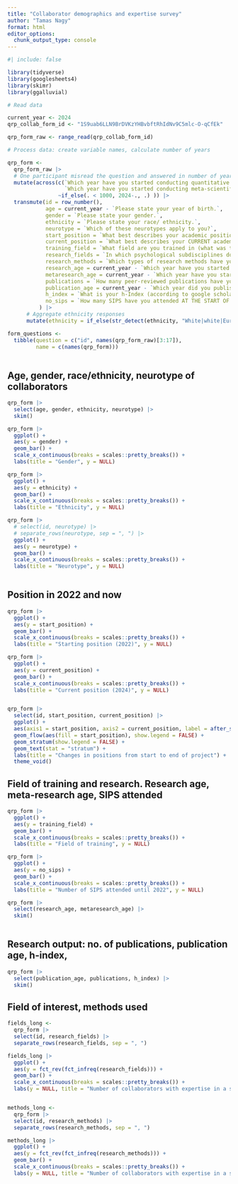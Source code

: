 ```yaml
---
title: "Collaborator demographics and expertise survey"
author: "Tamas Nagy"
format: html
editor_options: 
  chunk_output_type: console
---
```


```r
#| include: false

library(tidyverse)
library(googlesheets4)
library(skimr)
library(ggalluvial)

```


```r
# Read data

current_year <- 2024
qrp_collab_form_id <- "1S9uab6LLN9BrDVKzYHBvbftRhIdNv9C5mlc-O-qCfEk"

qrp_form_raw <- range_read(qrp_collab_form_id)

# Process data: create variable names, calculate number of years

qrp_form <- 
  qrp_form_raw |> 
  # One participant misread the question and answered in number of years instead of years. Fixing that here.
  mutate(across(c(`Which year have you started conducting quantitative empirical research?`,
                  `Which year have you started conducting meta-scientific research?`),
                ~if_else(. < 1000, 2024-., .) )) |> 
  transmute(id = row_number(),
            age = current_year - `Please state your year of birth.`,
            gender = `Please state your gender.`,
            ethnicity = `Please state your race/ ethnicity.`,
            neurotype = `Which of these neurotypes apply to you?`,
            start_position = `What best describes your academic position AT THE START OF THE PROJECT (June 2022)?`,
            current_position = `What best describes your CURRENT academic position?`,
            training_field = `What field are you trained in (what was the degree you obtained or are currently obtaining)?`,
            research_fields = `In which psychological subdisciplines do you conduct research?`,
            research_methods = `Which types of research methods have you used or are you currently using?`,
            research_age = current_year - `Which year have you started conducting quantitative empirical research?`,
            metaresearch_age = current_year - `Which year have you started conducting meta-scientific research?`,
            publications = `How many peer-reviewed publications have you co-authored (including the ones where you are first author)?`,
            publication_age = current_year - `Which year did you publish your first quantitative empirical peer-reviewed article (as a first author or co-author)?`,
            h_index = `What is your h-Index (according to google scholar)?`,
            no_sips = `How many SIPS have you attended AT THE START OF THE PROJECT (June 2022; including the SIPS in Victoria, BC)?`
          ) |> 
      # Aggregate ethnicity responses
      mutate(ethnicity = if_else(str_detect(ethnicity, "White|white|European|Caucasian"), "Caucasian", ethnicity))

form_questions <- 
  tibble(question = c("id", names(qrp_form_raw)[3:17]),
         name = c(names(qrp_form)))
  

```

## Age, gender, race/ethnicity, neurotype of collaborators
```r
qrp_form |> 
  select(age, gender, ethnicity, neurotype) |> 
  skim()

qrp_form |> 
  ggplot() +
  aes(y = gender) +
  geom_bar() +
  scale_x_continuous(breaks = scales::pretty_breaks()) + 
  labs(title = "Gender", y = NULL)

qrp_form |> 
  ggplot() +
  aes(y = ethnicity) +
  geom_bar() +
  scale_x_continuous(breaks = scales::pretty_breaks()) + 
  labs(title = "Ethnicity", y = NULL)

qrp_form |> 
  # select(id, neurotype) |> 
  # separate_rows(neurotype, sep = ", ") |> 
  ggplot() +
  aes(y = neurotype) +
  geom_bar() +
  scale_x_continuous(breaks = scales::pretty_breaks()) + 
  labs(title = "Neurotype", y = NULL)
  

```


## Position in 2022 and now
```r
qrp_form |> 
  ggplot() +
  aes(y = start_position) +
  geom_bar() +
  scale_x_continuous(breaks = scales::pretty_breaks()) + 
  labs(title = "Starting position (2022)", y = NULL)

qrp_form |> 
  ggplot() +
  aes(y = current_position) +
  geom_bar() +
  scale_x_continuous(breaks = scales::pretty_breaks()) + 
  labs(title = "Current position (2024)", y = NULL)


qrp_form |> 
  select(id, start_position, current_position) |> 
  ggplot() +
  aes(axis1 = start_position, axis2 = current_position, label = after_stat(stratum), fill = after_stat(stratum)) +
  geom_flow(aes(fill = start_position), show.legend = FALSE) +
  geom_stratum(show.legend = FALSE) +
  geom_text(stat = "stratum") +
  labs(title = "Changes in positions from start to end of project") +
  theme_void()

```

## Field of training and research. Research age, meta-research age, SIPS attended
```r
qrp_form |> 
  ggplot() +
  aes(y = training_field) +
  geom_bar() +
  scale_x_continuous(breaks = scales::pretty_breaks()) + 
  labs(title = "Field of training", y = NULL)

qrp_form |> 
  ggplot() +
  aes(y = no_sips) +
  geom_bar() +
  scale_x_continuous(breaks = scales::pretty_breaks()) + 
  labs(title = "Number of SIPS attended until 2022", y = NULL)

qrp_form |> 
  select(research_age, metaresearch_age) |> 
  skim()
  
```

## Research output: no. of publications, publication age, h-index, 
```r
qrp_form |> 
  select(publication_age, publications, h_index) |> 
  skim()


```

## Field of interest, methods used

```r

fields_long <- 
  qrp_form |> 
  select(id, research_fields) |> 
  separate_rows(research_fields, sep = ", ")

fields_long |> 
  ggplot() +
  aes(y = fct_rev(fct_infreq(research_fields))) +
  geom_bar() +
  scale_x_continuous(breaks = scales::pretty_breaks()) + 
  labs(y = NULL, title = "Number of collaborators with expertise in a specific field")


methods_long <- 
  qrp_form |> 
  select(id, research_methods) |> 
  separate_rows(research_methods, sep = ", ")

methods_long |> 
  ggplot() +
  aes(y = fct_rev(fct_infreq(research_methods))) +
  geom_bar() +
  scale_x_continuous(breaks = scales::pretty_breaks()) + 
  labs(y = NULL, title = "Number of collaborators with expertise in a specific method")


```



